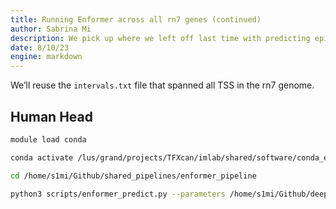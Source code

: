 ```yaml
---
title: Running Enformer across all rn7 genes (continued)
author: Sabrina Mi
description: We pick up where we left off last time with predicting epigenome across all genes, trying to run the Enformer pipeline on intervals we missed the first time because of batching issues. Additionally, we'll try using the added mouse head parameter
date: 8/10/23
engine: markdown
---
```


We'll reuse the `intervals.txt` file that spanned all TSS in the rn7 genome.

## Human Head

```bash
module load conda

conda activate /lus/grand/projects/TFXcan/imlab/shared/software/conda_envs/enformer-predict-tools

cd /home/s1mi/Github/shared_pipelines/enformer_pipeline

python3 scripts/enformer_predict.py --parameters /home/s1mi/Github/deep-learning-in-genomics/posts/2023-08-16-correlation-across-genes-human-and-mouse-tracks/all_genes_reference_human_head.json

```
